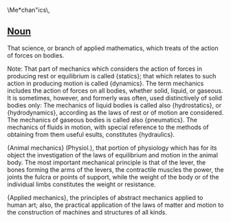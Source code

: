 \Me*chan"ics\,
==[[Noun]]==

That science, or branch of applied mathematics, which treats of the action of forces on bodies.

Note: That part of mechanics which considers the action of forces in producing rest or equilibrium is called {statics}; that which relates to such action in       producing motion is called {dynamics}. The term mechanics includes the action of forces on all bodies, whether solid, liquid, or gaseous. It is sometimes, however, and formerly was often, used distinctively of solid bodies only: The mechanics of liquid bodies is called also {hydrostatics}, or {hydrodynamics},       according as the laws of rest or of motion are      considered. The mechanics of gaseous bodies is called also {pneumatics}. The mechanics of fluids in motion,       with special reference to the methods of obtaining from them useful esults, constitutes {hydraulics}.

{Animal mechanics} (Physiol.), that portion of physiology which has for its object the investigation of the laws of equilibrium and motion in the animal body. The most important mechanical principle is that of the lever, the bones forming the arms of the levers, the contractile muscles the power, the joints the fulcra or points of support, while the weight of the body or of the individual limbs constitutes the weight or resistance.

{Applied mechanics}, the principles of abstract mechanics applied to human art; also, the practical application of the laws of matter and motion to the construction of machines and structures of all kinds.